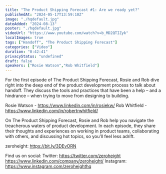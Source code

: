 ```yaml
---
title: "The Product Shipping Forecast #1: Are we ready yet?"
publishedAt: "2024-05-17T13:59:10Z"
image: "./hqdefault.jpg"
dateAdded: "2024-08-13"
poster: "./hqdefault.jpg"
videoUrl: "https://www.youtube.com/watch?v=b_MD2QTIZyk"
localImages: true
tags: ["Handoff", "The Product Shipping Forecast"]
categories: ["Video"]
duration: "0:42:41"
privacyStatus: "undefined"
draft: false
speakers: ["Rosie Watson","Rob Whitfield"]
---
```

For the first episode of The Product Shipping Forecast, Rosie and Rob dive right into the deep end of the product development process to talk about handoff. They discuss the tools and practices that have been a help – and a hindrance – when trying to move from designing to building. 

Rosie Watson - https://www.linkedin.com/in/rosiekw/
Rob Whitfield - https://www.linkedin.com/in/robertrwhitfield/

On The Product Shipping Forecast, Rosie and Rob help you navigate the treacherous waters of product development. In each episode, they share their thoughts and experiences on working in product teams, collaborating with others, and discussing hot topics, so you’ll feel less adrift.

zeroheight: https://bit.ly/3DEvORN

Find us on social:
Twitter: https://twitter.com/zeroheight
https://www.linkedin.com/company/zeroheight/
Instagram: https://www.instagram.com/zeroheighthq
